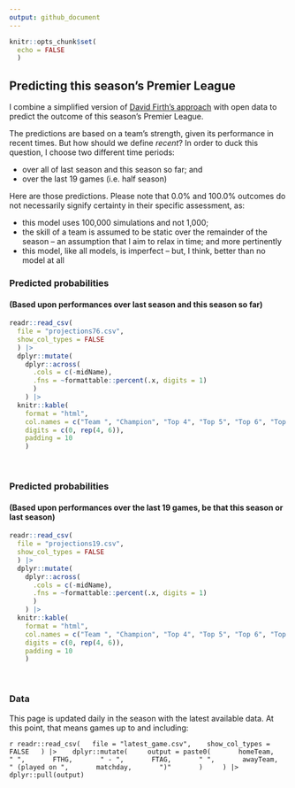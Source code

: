 ```yaml
---
output: github_document
---
```


<!-- README.md is generated from README.Rmd. Please edit that file -->

```r
knitr::opts_chunk$set(
  echo = FALSE
  )
```

## Predicting this season's Premier League

I combine a simplified version of [David Firth's approach](https://github.com/DavidFirth/alt3code) with open data to predict the outcome of this season's Premier League. 

The predictions are based on a team's strength, given its performance in recent times. But how should we define *recent*? In order to duck this question, I choose two different time periods:

  * over all of last season and this season so far; and
  * over the last 19 games (i.e. half season)

Here are those predictions. Please note that 0.0% and 100.0% outcomes do not necessarily signify certainty in their specific assessment, as: 

  * this model uses 100,000 simulations and not 1,000;
  * the skill of a team is assumed to be static over the remainder of the season -- an assumption that I aim to relax in time; and more pertinently
  * this model, like all models, is imperfect -- but, I think, better than no model at all
  

### Predicted probabilities
#### (Based upon performances over last season and this season so far)

```r
readr::read_csv(
  file = "projections76.csv", 
  show_col_types = FALSE
  ) |> 
  dplyr::mutate(
    dplyr::across(
      .cols = c(-midName), 
      .fns = ~formattable::percent(.x, digits = 1)
      )
    ) |> 
  knitr::kable(
    format = "html",
    col.names = c("Team ", "Champion", "Top 4", "Top 5", "Top 6", "Top Half", "Relegation"), 
    digits = c(0, rep(4, 6)),
    padding = 10
    )
```

<br/>

### Predicted probabilities
#### (Based upon performances over the last 19 games, be that this season or last season)

```r
readr::read_csv(
  file = "projections19.csv", 
  show_col_types = FALSE
  ) |> 
  dplyr::mutate(
    dplyr::across(
      .cols = c(-midName), 
      .fns = ~formattable::percent(.x, digits = 1)
      )
    ) |> 
  knitr::kable(
    format = "html",
    col.names = c("Team ", "Champion", "Top 4", "Top 5", "Top 6", "Top Half", "Relegation"), 
    digits = c(0, rep(4, 6)),
    padding = 10
    )
```

<br/>

### Data

This page is updated daily in the season with the latest available data. At this point, that means games up to and including:

`r readr::read_csv(
  file = "latest_game.csv", 
  show_col_types = FALSE
  ) |> 
  dplyr::mutate(
    output = paste0(
      homeTeam,
      " ",
      FTHG,
      " - ",
      FTAG,
      " ",
      awayTeam,
      " (played on ",
      matchday,
      ")"
      )
    ) |> 
  dplyr::pull(output)`

